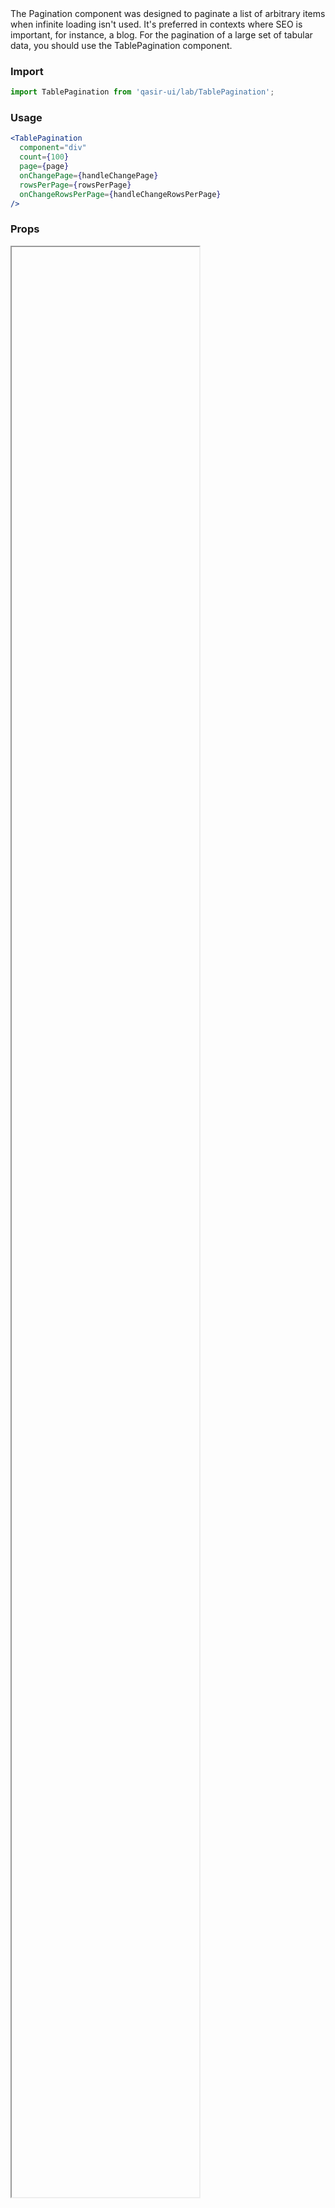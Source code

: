 
<Meta title="Components/Lab/Table Pagination" />

<Title> Table Pagination </Title>
<Subtitle>
The Pagination component was designed to paginate a list of arbitrary items when infinite loading isn't used. It's preferred in contexts where SEO is important, for instance, a blog.
For the pagination of a large set of tabular data, you should use the TablePagination component.
</Subtitle>

### Import 

```js
import TablePagination from 'qasir-ui/lab/TablePagination';
```

### Usage

<TablePaginationComponent />

```jsx
<TablePagination
  component="div"
  count={100}
  page={page}
  onChangePage={handleChangePage}
  rowsPerPage={rowsPerPage}
  onChangeRowsPerPage={handleChangeRowsPerPage}
/>
```

### Props

<IFrame url="https://material-ui.com/api/table-pagination/#props" height="80%" defaultCollapsed />

### Design

<Figma
  url="https://www.figma.com/file/gBOrYt3aAEcgk2QZDPrWKCIl/Qasir-Design-System?node-id=2409%3A861"
  height="50%"
  defaultCollapsed
/>